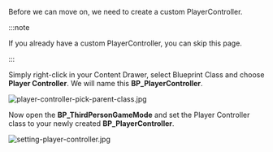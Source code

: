 Before we can move on, we need to create a custom PlayerController.

:::note

If you already have a custom PlayerController, you can skip this page.

:::

Simply right-click in your Content Drawer, select Blueprint Class and choose **Player Controller**. We will name this **BP_PlayerController**.

![player-controller-pick-parent-class.jpg](/img/player-controller-pick-parent-class.jpg)

Now open the **BP_ThirdPersonGameMode** and set the Player Controller class to your newly created **BP_PlayerController**.

![setting-player-controller.jpg](/img/setting-player-controller.jpg)